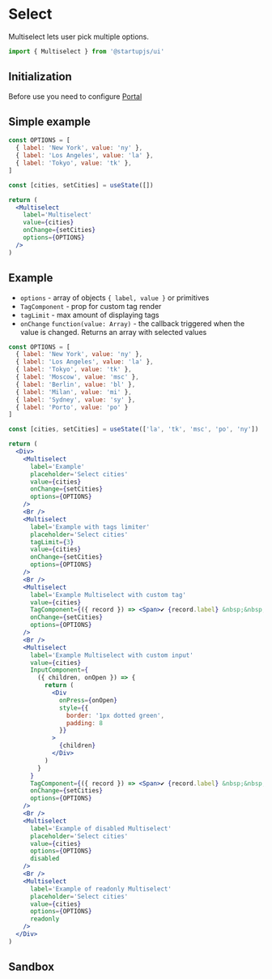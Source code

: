
# Select

Multiselect lets user pick multiple options.

```jsx
import { Multiselect } from '@startupjs/ui'
```

## Initialization

Before use you need to configure [Portal](/docs/components/Portal)

## Simple example

```jsx example
const OPTIONS = [
  { label: 'New York', value: 'ny' },
  { label: 'Los Angeles', value: 'la' },
  { label: 'Tokyo', value: 'tk' },
]

const [cities, setCities] = useState([])

return (
  <Multiselect
    label='Multiselect'
    value={cities}
    onChange={setCities}
    options={OPTIONS}
  />
)
```

## Example

- `options` - array of objects ```{ label, value }``` or primitives
- `TagComponent` - prop for custom tag render
- `tagLimit` - max amount of displaying tags
- `onChange` ```function(value: Array)``` - the callback triggered when the value is changed. Returns an array with selected values

```jsx example
const OPTIONS = [
  { label: 'New York', value: 'ny' },
  { label: 'Los Angeles', value: 'la' },
  { label: 'Tokyo', value: 'tk' },
  { label: 'Moscow', value: 'msc' },
  { label: 'Berlin', value: 'bl' },
  { label: 'Milan', value: 'mi' },
  { label: 'Sydney', value: 'sy' },
  { label: 'Porto', value: 'po' }
]

const [cities, setCities] = useState(['la', 'tk', 'msc', 'po', 'ny'])

return (
  <Div>
    <Multiselect
      label='Example'
      placeholder='Select cities'
      value={cities}
      onChange={setCities}
      options={OPTIONS}
    />
    <Br />
    <Multiselect
      label='Example with tags limiter'
      placeholder='Select cities'
      tagLimit={3}
      value={cities}
      onChange={setCities}
      options={OPTIONS}
    />
    <Br />
    <Multiselect
      label='Example Multiselect with custom tag'
      value={cities}
      TagComponent={({ record }) => <Span>✔ {record.label} &nbsp;&nbsp;&nbsp;&nbsp;</Span>}
      onChange={setCities}
      options={OPTIONS}
    />
    <Br />
    <Multiselect
      label='Example Multiselect with custom input'
      value={cities}
      InputComponent={
        ({ children, onOpen }) => {
          return (
            <Div
              onPress={onOpen}
              style={{
                border: '1px dotted green',
                padding: 8
              }}
            >
              {children}
            </Div>
          )
        }
      }
      TagComponent={({ record }) => <Span>✔ {record.label} &nbsp;&nbsp;&nbsp;&nbsp;</Span>}
      onChange={setCities}
      options={OPTIONS}
    />
    <Br />
    <Multiselect
      label='Example of disabled Multiselect'
      placeholder='Select cities'
      value={cities}
      options={OPTIONS}
      disabled
    />
    <Br />
    <Multiselect
      label='Example of readonly Multiselect'
      placeholder='Select cities'
      value={cities}
      options={OPTIONS}
      readonly
    />
  </Div>
)
```

## Sandbox

<Sandbox Component={Multiselect} />

